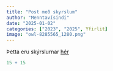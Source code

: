 ```yaml
---
title: "Post með skyrslum"
author: "Menntavísindi"
date: "2025-01-02"
categories: ["2023", "2025", Yfirlit]
image: "owl-8285565_1280.png"
---
```


Þetta eru skýrslurnar
[hér](https://fjolmidlanefnd.is/born-og-netmidlar/){target="_blank"}

```r
15 + 15
```
